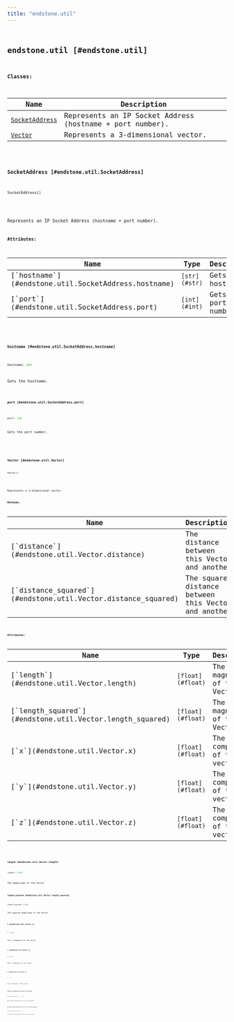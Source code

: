 ```yaml
---
title: "endstone.util"
---
```


## <code className="doc-symbol doc-symbol-module"/> endstone.util [#endstone.util]

**Classes:**

Name | Description
---- | -----------
[`SocketAddress`](#endstone.util.SocketAddress) | Represents an IP Socket Address (hostname + port number).
[`Vector`](#endstone.util.Vector) | Represents a 3-dimensional vector.

### <code className="doc-symbol doc-symbol-class"/> SocketAddress [#endstone.util.SocketAddress]

```python
SocketAddress()
```

<div className="pl-[2em] mt-[1.25em]">

Represents an IP Socket Address (hostname + port number).

**Attributes:**

<table>
<thead>
   <tr>
      <th>Name</th>
      <th>Type</th>
      <th>Description</th>
   </tr>
</thead>
<tbody>
    <tr key="hostname">
        <td>[`hostname`](#endstone.util.SocketAddress.hostname)</td>
        <td><code className="nextra-code">[str](#str)</code></td>
        <td>Gets the hostname.</td>
    </tr>
    <tr key="port">
        <td>[`port`](#endstone.util.SocketAddress.port)</td>
        <td><code className="nextra-code">[int](#int)</code></td>
        <td>Gets the port number.</td>
    </tr></tbody>
</table>

#### <code className="doc-symbol doc-symbol-attribute"/> hostname [#endstone.util.SocketAddress.hostname]

```python
hostname: str
```

Gets the hostname.

#### <code className="doc-symbol doc-symbol-attribute"/> port [#endstone.util.SocketAddress.port]

```python
port: int
```

Gets the port number.

</div>

### <code className="doc-symbol doc-symbol-class"/> Vector [#endstone.util.Vector]

```python
Vector()
```

<div className="pl-[2em] mt-[1.25em]">

Represents a 3-dimensional vector.

**Methods:**

<table>
<thead>
   <tr>
      <th>Name</th>
      <th>Description</th>
   </tr>
</thead>
<tbody>
    <tr key="distance">
        <td>[`distance`](#endstone.util.Vector.distance)</td>
        <td>The distance between this Vector and another</td>
    </tr>
    <tr key="distance_squared">
        <td>[`distance_squared`](#endstone.util.Vector.distance_squared)</td>
        <td>The squared distance between this Vector and another</td>
    </tr></tbody>
</table>

**Attributes:**

<table>
<thead>
   <tr>
      <th>Name</th>
      <th>Type</th>
      <th>Description</th>
   </tr>
</thead>
<tbody>
    <tr key="length">
        <td>[`length`](#endstone.util.Vector.length)</td>
        <td><code className="nextra-code">[float](#float)</code></td>
        <td>The magnitude of the Vector</td>
    </tr>
    <tr key="length_squared">
        <td>[`length_squared`](#endstone.util.Vector.length_squared)</td>
        <td><code className="nextra-code">[float](#float)</code></td>
        <td>The squared magnitude of the Vector</td>
    </tr>
    <tr key="x">
        <td>[`x`](#endstone.util.Vector.x)</td>
        <td><code className="nextra-code">[float](#float)</code></td>
        <td>The X component of the vector</td>
    </tr>
    <tr key="y">
        <td>[`y`](#endstone.util.Vector.y)</td>
        <td><code className="nextra-code">[float](#float)</code></td>
        <td>The Y component of the vector</td>
    </tr>
    <tr key="z">
        <td>[`z`](#endstone.util.Vector.z)</td>
        <td><code className="nextra-code">[float](#float)</code></td>
        <td>The Z component of the vector</td>
    </tr></tbody>
</table>

#### <code className="doc-symbol doc-symbol-attribute"/> length [#endstone.util.Vector.length]

```python
length: float
```

The magnitude of the Vector

#### <code className="doc-symbol doc-symbol-attribute"/> length_squared [#endstone.util.Vector.length_squared]

```python
length_squared: float
```

The squared magnitude of the Vector

#### <code className="doc-symbol doc-symbol-attribute"/> x [#endstone.util.Vector.x]

```python
x: float
```

The X component of the vector

#### <code className="doc-symbol doc-symbol-attribute"/> y [#endstone.util.Vector.y]

```python
y: float
```

The Y component of the vector

#### <code className="doc-symbol doc-symbol-attribute"/> z [#endstone.util.Vector.z]

```python
z: float
```

The Z component of the vector

#### <code className="doc-symbol doc-symbol-method"/> distance [#endstone.util.Vector.distance]

```python
distance(other:Vector) -> float
```

The distance between this Vector and another

#### <code className="doc-symbol doc-symbol-method"/> distance_squared [#endstone.util.Vector.distance_squared]

```python
distance_squared(other:Vector) -> float
```

The squared distance between this Vector and another

</div>
